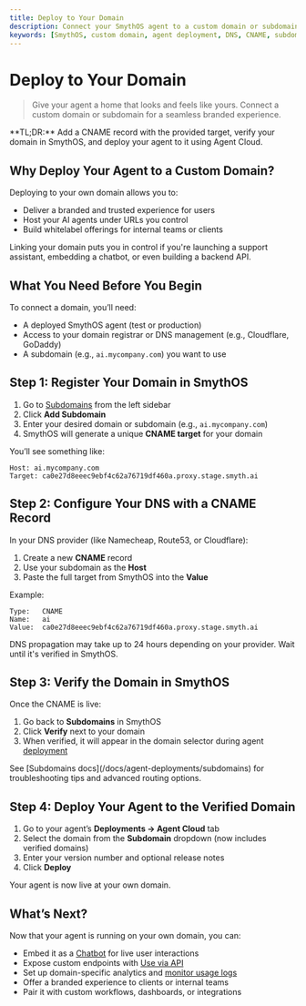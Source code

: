 ```yaml
---
title: Deploy to Your Domain
description: Connect your SmythOS agent to a custom domain or subdomain for a fully branded experience.
keywords: [SmythOS, custom domain, agent deployment, DNS, CNAME, subdomain setup, branded AI agent]
---
```


# Deploy to Your Domain

> Give your agent a home that looks and feels like yours. Connect a custom domain or subdomain for a seamless branded experience.

<InfoCallout>
**TL;DR:** Add a CNAME record with the provided target, verify your domain in SmythOS, and deploy your agent to it using Agent Cloud.
</InfoCallout>

<Divider />

## Why Deploy Your Agent to a Custom Domain?

Deploying to your own domain allows you to:

- Deliver a branded and trusted experience for users
- Host your AI agents under URLs you control
- Build whitelabel offerings for internal teams or clients

Linking your domain puts you in control if you're launching a support assistant, embedding a chatbot, or even building a backend API.

<Divider />

## What You Need Before You Begin

To connect a domain, you’ll need:

- A deployed SmythOS agent (test or production)
- Access to your domain registrar or DNS management (e.g., Cloudflare, GoDaddy)
- A subdomain (e.g., `ai.mycompany.com`) you want to use

<Divider />

## Step 1: Register Your Domain in SmythOS

1. Go to [Subdomains](https://app.smythos.com/domains) from the left sidebar  
2. Click **Add Subdomain**  
3. Enter your desired domain or subdomain (e.g., `ai.mycompany.com`)  
4. SmythOS will generate a unique **CNAME target** for your domain

You’ll see something like:

```text
Host: ai.mycompany.com
Target: ca0e27d8eeec9ebf4c62a76719df460a.proxy.stage.smyth.ai
```

<Divider />

## Step 2: Configure Your DNS with a CNAME Record

In your DNS provider (like Namecheap, Route53, or Cloudflare):

1. Create a new **CNAME** record  
2. Use your subdomain as the **Host**  
3. Paste the full target from SmythOS into the **Value**

Example:

```text
Type:   CNAME
Name:   ai
Value:  ca0e27d8eeec9ebf4c62a76719df460a.proxy.stage.smyth.ai
```

<WarningCallout>
DNS propagation may take up to 24 hours depending on your provider. Wait until it's verified in SmythOS.
</WarningCallout>

<Divider />

## Step 3: Verify the Domain in SmythOS

Once the CNAME is live:

1. Go back to **Subdomains** in SmythOS  
2. Click **Verify** next to your domain  
3. When verified, it will appear in the domain selector during agent [deployment](/docs/agent-deployments/overview)

<InfoCallout>
See [Subdomains docs](/docs/agent-deployments/subdomains) for troubleshooting tips and advanced routing options.
</InfoCallout>

<Divider />

## Step 4: Deploy Your Agent to the Verified Domain

1. Go to your agent’s **Deployments → Agent Cloud** tab  
2. Select the domain from the **Subdomain** dropdown (now includes verified domains)  
3. Enter your version number and optional release notes  
4. Click **Deploy**

Your agent is now live at your own domain.

<Divider />

## What’s Next?

Now that your agent is running on your own domain, you can:

- Embed it as a [Chatbot](/docs/agent-deployments/deployments/deploy-as-chatbot) for live user interactions
- Expose custom endpoints with [Use via API](/docs/agent-deployments/deployments/deploy-as-api)
- Set up domain-specific analytics and [monitor usage logs](/docs/agent-studio/agent-settings/logs)
- Offer a branded experience to clients or internal teams
- Pair it with custom workflows, dashboards, or integrations

<PromptCard prompt="Add a CNAME record to your DNS and verify it in SmythOS to connect your domain to an agent." />

<Divider />
